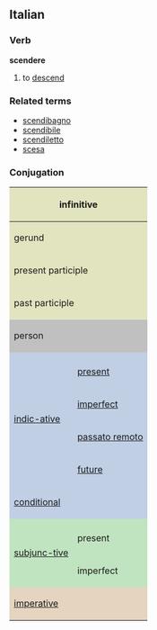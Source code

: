 ==Italian==
===Verb===
'''scendere'''

# to [[descend]]

===Related terms===
*[[scendibagno]]
*[[scendibile]]
*[[scendiletto]]
*[[scesa]]

===Conjugation===

<center>
{| style="background:#F0F0F0"

|-
! colspan="3" style="background:#e2e4c0" | infinitive
| colspan="5" | scendere

|-
! colspan="3" style="background:#e2e4c0" | gerund
| colspan="5" | scendendo

|-
! colspan="3" style="background:#e2e4c0" | present participle
| colspan="5" | [[scendente]]

|-
! colspan="3" style="background:#e2e4c0" | past participle
| colspan="5" | [[sceso]]

|-
! colspan="2" rowspan="2" style="background:#C0C0C0" | person
! colspan="3" style="background:#C0C0C0" | singular
! colspan="3" style="background:#C0C0C0" | plural

|-
! style="background:#C0C0C0;width:12.5%" | first
! style="background:#C0C0C0;width:12.5%" | second
! style="background:#C0C0C0;width:12.5%" | third
! style="background:#C0C0C0;width:12.5%" | first
! style="background:#C0C0C0;width:12.5%" | second
! style="background:#C0C0C0;width:12.5%" | third

|-
! rowspan="5" style="background:#c0cfe4" | [[indicative|indic-ative]]

! style="background:#c0cfe4" colspan="1" | 
! style="background:#c0cfe4" | io
! style="background:#c0cfe4" | tu
! style="background:#c0cfe4" | lui/lei
! style="background:#c0cfe4" | noi
! style="background:#c0cfe4" | voi
! style="background:#c0cfe4" | loro

|-
! style="height:3em;background:#c0cfe4" | [[present]]
| scendo
| scendi
| scende
| scendiamo
| scendete
| scendono

|-
! style="height:3em;background:#c0cfe4" | [[imperfect]]
| scendevo
| scendevi
| scendeva
| scendevamo
| scendevate
| scendevano

|-
! style="height:3em;background:#c0cfe4" | [[passato remoto]]
| scesi
| scendesti
| scese
| scendemmo
| scndeste
| scesero

|-
! style="height:3em;background:#c0cfe4" | [[future]]
| scenderò
| scenderai
| scenderà
| scenderemo
| scenderete
| scenderanno

|-
! colspan="2" style="height:3em;background:#c0cfe4" | [[conditional]]
| scenderei
| scenderesti
| scenderebbe
| scenderemmo
| scendereste
| scenderebbero

|-
! rowspan="3" style="background:#c0e4c0" |[[subjunctive|subjunc-tive]]
! style="background:#c0e4c0" | 
! style="background:#c0e4c0" | che io
! style="background:#c0e4c0" | che tu
! style="background:#c0e4c0" | che lui/che lei
! style="background:#c0e4c0" | che noi
! style="background:#c0e4c0" | che voi
! style="background:#c0e4c0" | che loro

|-
! style="height:3em;background:#c0e4c0" | present
| scenda
| scenda
| scenda
| scendiamo
| scendiate
| scendano

|-
! style="height:3em;background:#c0e4c0" rowspan="1" | imperfect
| scendessi
| scendessi
| scendesse
| scendessimo
| scendeste
| scendessero

|-
! colspan="2" rowspan="2" style="height:3em;background:#e4d4c0" | [[imperative]]
! style="background:#e4d4c0" | -
! style="background:#e4d4c0" | tu
! style="background:#e4d4c0" | lui/lei
! style="background:#e4d4c0" | noi
! style="background:#e4d4c0" | voi
! style="background:#e4d4c0" | loro

|-
|
| scendi
| scenda
| scendiamo
| scendete
| scendano

|}
</center>